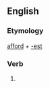 ==English==

===Etymology===
[[afford]] + [[-est]]

===Verb===
'''{{PAGENAME}}'''

# {{archaic}} {{second-person singular of|[[afford]]}}